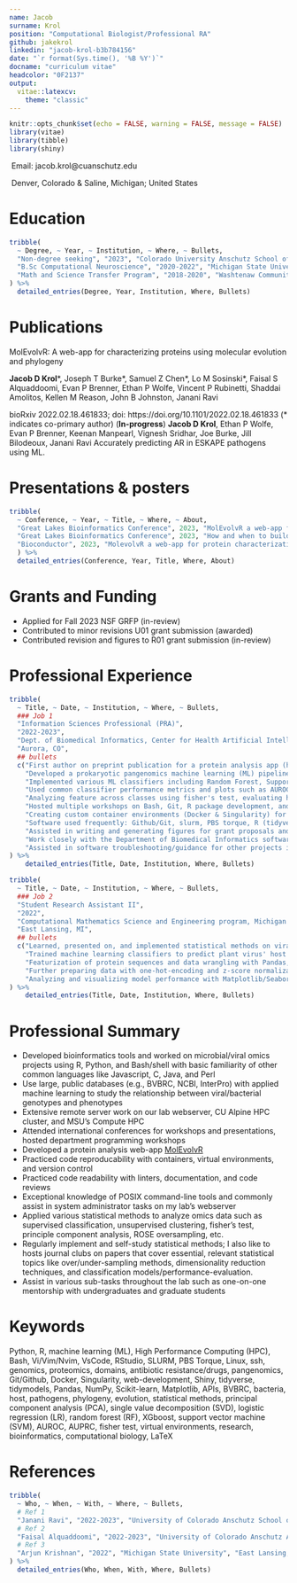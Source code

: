 ```yaml
---
name: Jacob
surname: Krol
position: "Computational Biologist/Professional RA"
github: jakekrol
linkedin: "jacob-krol-b3b784156"
date: "`r format(Sys.time(), '%B %Y')`"
docname: "curriculum vitae"
headcolor: "0F2137"
output: 
  vitae::latexcv:
    theme: "classic"
---
```


```r
knitr::opts_chunk$set(echo = FALSE, warning = FALSE, message = FALSE)
library(vitae)
library(tibble)
library(shiny)
```
\href{https://github.com/jakekrol}{\faGithub\ GitHub: jakekrol}

\href{https://www.linkedin.com/in/jacob-krol-b3b784156}{\faLinkedin\ LinkedIn: jacob-krol}

\faEnvelope\ Email: jacob.krol@cuanschutz.edu

\faMapMarker\ Denver, Colorado & Saline, Michigan; United States

# Education
```r
tribble(
  ~ Degree, ~ Year, ~ Institution, ~ Where, ~ Bullets,
  "Non-degree seeking", "2023", "Colorado University Anschutz School of Medicine", "in-progress", "Taking BIOS 7747 (Machine Learning for Biomedical Applications) course using employee tuition benefits ",
  "B.Sc Computational Neuroscience", "2020-2022", "Michigan State University", "East Lansing, Michigan", c("GPA: 3.89/4.0", "Graduation Award: 'With Honor'", "Semester awards: Dean's List"),
  "Math and Science Transfer Program", "2018-2020", "Washtenaw Community College", "Ann Arbor, MI", c("GPA: 3.52/4.0", "Semester awards: Honor Roll", "Transferred")
) %>% 
  detailed_entries(Degree, Year, Institution, Where, Bullets)
```

# Publications
MolEvolvR: A web-app for characterizing proteins using molecular evolution and phylogeny

**Jacob D Krol**\*, Joseph T Burke\*, Samuel Z Chen\*, Lo M Sosinski\*, Faisal S Alquaddoomi, Evan P Brenner, Ethan P Wolfe, Vincent P Rubinetti, Shaddai Amolitos, Kellen M Reason, John B Johnston, Janani Ravi

bioRxiv 2022.02.18.461833; doi: https://doi.org/10.1101/2022.02.18.461833 (\* indicates co-primary author)
\newline
\newline
(**In-progress**) **Jacob D Krol**, Ethan P Wolfe, Evan P Brenner, Keenan Manpearl, Vignesh Sridhar, Joe Burke, Jill Bilodeoux, Janani Ravi Accurately predicting AR in ESKAPE pathogens using ML. 

# Presentations & posters
```r
tribble(
  ~ Conference, ~ Year, ~ Title, ~ Where, ~ About,
  "Great Lakes Bioinformatics Conference", 2023, "MolEvolvR a web-app for protein characterization", "McGill University, Montreal, CA", "Discussed the development and future directions of a web-app I develop: http://jravilab.org/molevolvr",
  "Great Lakes Bioinformatics Conference", 2023, "How and when to build a web-app or R package?", "McGill Universtiy, Montreal, CA", "Hosted a 4 hour in-person workshop on how to build an R package using automation: devtools and usethis. A github repo for a sample R package I wrote is located at http://www.github.com/jravilab/iprscanr.",
  "Bioconductor", 2023, "MolevolvR a web-app for protein characterization ", "Boston University, Boston, MA", "Presented on MolEvolvR application methodology for the Cancer and Evolution talks section"
  ) %>% 
  detailed_entries(Conference, Year, Title, Where, About)
```

\newpage

# Grants and Funding

- Applied for Fall 2023 NSF GRFP (in-review)
- Contributed to minor revisions U01 grant submission (awarded)
- Contributed revision and figures to R01 grant submission (in-review)

# Professional Experience
```r
tribble(
  ~ Title, ~ Date, ~ Institution, ~ Where, ~ Bullets,
  ### Job 1
  "Information Sciences Professional (PRA)",
  "2022-2023",
  "Dept. of Biomedical Informatics, Center for Health Artificial Intelligence, University of Colorado Anschutz School of Medicine - JRaviLab ", 
  "Aurora, CO",
  ## bullets
  c("First author on preprint publication for a protein analysis app (http://jravilab.org/molevolvr/?r=&p=home); front and backend web development [R + Shiny + Slurm + batch scripts]",
    "Developed a prokaryotic pangenomics machine learning (ML) pipeline for predicting anbitiotic resistance in bacterial strains (publication/pre-print coming soon)",
    "Implemented various ML classifiers including Random Forest, Support Vector Machine, Logistic Regression, and XGBoost",
    "Used common classifier performance metrics and plots such as AUROC, AUPRC, and balanced accuracy",
    "Analyzing feature across classes using fisher's test, evaluating hamming distance metrics, and unsupervised ML clustering",
    "Hosted multiple workshops on Bash, Git, R package development, and ssh-workflow basics",
    "Creating custom container environments (Docker & Singularity) for running projects on various machines",
    "Software used frequently: Github/Git, slurm, PBS torque, R (tidyverse, Bioconductor suite, httr, Shiny, & much more), Python (Pandas, Numpy, Scikit-learn, Matplotlib, BioPython, requests, & more), Bash, Docker, notebook environments (Rmd, Jupyter, & Quarto), various CLI tools, & many more",
    "Assisted in writing and generating figures for grant proposals and publications",
    "Work closely with the Department of Biomedical Informatics software engineering team on web development, server on-boarding, installations, environment setup, and more",
    "Assisted in software troubleshooting/guidance for other projects in lab"),
) %>%
    detailed_entries(Title, Date, Institution, Where, Bullets)

```
\newpage
```r
tribble(
  ~ Title, ~ Date, ~ Institution, ~ Where, ~ Bullets,
  ### Job 2
  "Student Research Assistant II",
  "2022",
  "Computational Mathematics Science and Engineering program, Michigan State University - Krishnan Lab & Malmstrom Lab ", 
  "East Lansing, MI",
  ## bullets
  c("Learned, presented on, and implemented statistical methods on viral protein datasets: fisher test, logistic regression, & principal component analysis",
    "Trained machine learning classifiers to predict plant virus' host types; also, trained models to predict plant virus taxonomy.", 
    "Featurization of protein sequences and data wrangling with Pandas, Biopython, NumPy, and R (Tidyverse + Bioconductor) packages for biological feature extraction",
    "Further preparing data with one-hot-encoding and z-score normalization",
    "Analyzing and visualizing model performance with Matplotlib/Seaborn & Scikit-learn performance metrics")
) %>%
    detailed_entries(Title, Date, Institution, Where, Bullets)
```


# Professional Summary
- Developed bioinformatics tools and worked on microbial/viral omics projects using R, Python, and Bash/shell with basic familiarity of other common languages like Javascript, C, Java, and Perl
- Use large, public databases (e.g., BVBRC, NCBI, InterPro) with applied machine learning to study the relationship between viral/bacterial genotypes and phenotypes
- Extensive remote server work on our lab webserver, CU Alpine HPC cluster, and MSU's Compute HPC
- Attended international conferences for workshops and presentations, hosted department programming workshops
- Developed a protein analysis web-app [MolEvolvR](http://jravilab.org/molevolvr/?r=&p=home)
- Practiced code reproducability with containers, virtual environments, and version control
- Practiced code readability with linters, documentation, and code reviews
- Exceptional knowledge of POSIX command-line tools and commonly assist in system administrator tasks on my lab's webserver
- Applied various statistical methods to analyze omics data such as supervised classification, unsupervised clustering, fisher's test, principle component analysis, ROSE oversampling, etc.
- Regularly implement and self-study statistical methods; I also like to hosts journal clubs on papers that cover essential, relevant statistical topics like over/under-sampling methods, dimensionality reduction techniques, and classification models/performance-evaluation.
- Assist in various sub-tasks throughout the lab such as one-on-one mentorship with undergraduates and graduate students

# Keywords
Python, R, machine learning (ML), High Performance Computing (HPC), 
Bash, Vi/Vim/Nvim, VsCode, RStudio, SLURM, PBS Torque, Linux, ssh, 
genomics, proteomics, domains, antibiotic resistance/drugs, pangenomics,  
Git/Github, Docker, Singularity, web-development, Shiny, tidyverse, 
tidymodels, Pandas, NumPy, Scikit-learn, Matplotlib, APIs, BVBRC, 
bacteria, host, pathogens, phylogeny, evolution, statistical methods, 
principal component analysis (PCA), single value decomposition (SVD), 
logistic regression (LR), random forest (RF), XGboost, 
support vector machine (SVM), AUROC, AUPRC, fisher test, 
virtual environments, research, bioinformatics, computational biology, 
LaTeX

# References
```r
tribble(
  ~ Who, ~ When, ~ With, ~ Where, ~ Bullets,
  # Ref 1
  "Janani Ravi", "2022-2023", "University of Colorado Anschutz School of Medicine", "Aurora, CO", c("janani.ravi@cuanschutz.edu", "Principal investigator of JRaviLab"),
  # Ref 2
  "Faisal Alquaddoomi", "2022-2023", "University of Colorado Anschutz Anschutz School of Medicine", "Aurora, CO", c("faisal.alquaddoomi@cuanschutz.edu", "IT Principal Professional"),
  # Ref 3
  "Arjun Krishnan", "2022", "Michigan State University", "East Lansing, MI", c("arjun.krishnan@cuanschutz.edu", "Principal invesigator of Krishnan Lab")
) %>%
  detailed_entries(Who, When, With, Where, Bullets)
```
